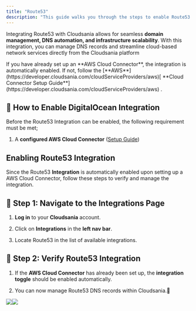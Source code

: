 ```yaml
---
title: "Route53"
description: "This guide walks you through the steps to enable Route53 Integration in Cloudsania."
---
```


Integrating  Route53 with Cloudsania allows for seamless **domain management, DNS automation, and infrastructure scalability**. With this integration, you can manage DNS records and streamline cloud-based network services directly from the Cloudsania platform

<Note>
  If you have already set up an **AWS Cloud Connector**, the integration is automatically enabled. If not, follow the [**AWS**](https://developer.cloudsania.com/cloudServiceProviders/aws)[ **Cloud Connector Setup Guide**](https://developer.cloudsania.com/cloudServiceProviders/aws) .
</Note>

## 🔗 **How to Enable DigitalOcean Integration**

Before the Route53 Integration can be enabled, the following requirement must be met;

1. A **configured AWS Cloud Connector** ([Setup Guide](https://developer.cloudsania.com/cloudServiceProviders/digitalOcean))

## **Enabling** Route53 **Integration**

Since the Route53 **Integration** is automatically enabled upon setting up a AWS Cloud Connector, follow these steps to verify and manage the integration.

## 🔗  **Step 1: Navigate to the Integrations Page**

1. **Log in** to your **Cloudsania** account.

2. Click on **Integrations** in the **left nav bar**.

3. Locate Route53 in the list of available integrations.

## 🔗 **Step 2: Verify** Route53 **Integration**

1. If the **AWS Cloud Connector** has already been set up, the **integration toggle** should be enabled automatically.

2. You can now manage Route53 DNS records within Cloudsania.🚀

![](https://api.monosnap.com/file/download?id=Et7iA1Rg9zW4Cn5ybCuuQspSJtWo29)![](https://api.monosnap.com/file/download?id=kqCeGMssiORpsuUJPyjv2TH9iUdOUK)